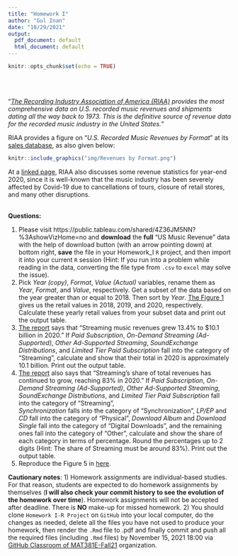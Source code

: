 ```yaml
---
title: "Homework I"
author: "Gul Inan"
date: "10/29/2021"
output:
  pdf_document: default
  html_document: default
---
```



```r
knitr::opts_chunk$set(echo = TRUE)
```

<br>
<br>

"_[The Recording Industry Association of America (RIAA)](https://www.riaa.com/) provides the most comprehensive data on U.S. recorded music revenues and shipments dating all the way back to 1973. This is the definitive source of revenue data for the recorded music industry in the United States._" 

RIAA provides a figure on "_U.S. Recorded Music Revenues by Format_" at its [sales database](https://www.riaa.com/u-s-sales-database/), as also given below:


```r
knitr::include_graphics("img/Revenues by Format.png")
```

At a [linked page](https://www.riaa.com/wp-content/uploads/2021/02/2020-Year-End-Music-Industry-Revenue-Report.pdf), RIAA also discusses some revenue statistics for year-end 2020, since it is well-known that the music industry has been severely affected by Covid-19 due to cancellations of tours, closure of retail stores, and many other disruptions.


<br>
**Questions:**
<br>
<ol>
<li>
Please visit https://public.tableau.com/shared/4Z36JM5NN?%3AshowVizHome=no and **download** the **full** "US Music Revenue" data with the help of download button (with an arrow pointing down) at bottom right, **save** the file in your Homework_I `R` project, and then import it into your current `R` session (Hint: If you run into a problem while reading in the data, converting the file type from `.csv` to `excel` may solve the issue).
</li>
<li>
Pick _Year (copy)_, _Format_, _Value (Actual)_ variables, rename them as _Year_, _Format_, and _Value_, respectively. Get a subset of the data based on the year greater than or equal to 2018. Then sort by _Year_. [The Figure 1](https://www.riaa.com/wp-content/uploads/2021/02/2020-Year-End-Music-Industry-Revenue-Report.pdf) gives us the retail values in 2018, 2019, and 2020, respectively. Calculate these yearly retail values from your subset data and print out the output table.  
</li>
<li>
[The report](https://www.riaa.com/wp-content/uploads/2021/02/2020-Year-End-Music-Industry-Revenue-Report.pdf) says that "Streaming music revenues grew 13.4% to $10.1 billion in 2020." If _Paid Subscription_, _On-Demand Streaming (Ad-Supported)_, _Other Ad-Supported Streaming_, _SoundExchange Distributions_, and _Limited Tier Paid Subscription_ fall into the category of "Streaming", calculate and show that their total in 2020 is approximately 10.1 billion.  Print out the output table. 
</li>
<li>
[The report](https://www.riaa.com/wp-content/uploads/2021/02/2020-Year-End-Music-Industry-Revenue-Report.pdf) also says that "Streaming’s share of total revenues has
continued to grow, reaching 83% in 2020." If _Paid Subscription_, _On-Demand Streaming (Ad-Supported)_, _Other Ad-Supported Streaming_, _SoundExchange Distributions_, and _Limited Tier Paid Subscription_ fall into the category of "Streaming", 	
_Synchronization_ falls into the category of "Synchronization", _LP/EP_ and _CD_ fall into the category of "Physical", _Download Album_ and _Download Single_ fall into the category of "Digital Downloads", and the remaining ones fall into the category of "Other", calculate and show the share of each category in terms of percentage. Round the percentages up to 2 digits (Hint: The share of Streaming must be around 83%).	Print out the output table. 
</li>
<li>
Reproduce the Figure 5 in [here](https://www.riaa.com/wp-content/uploads/2021/02/2020-Year-End-Music-Industry-Revenue-Report.pdf).
</li>
</ol>


**Cautionary notes**: 
1) Homework assignments are individual-based studies. For that reason, students are expected to do homework assignments by themselves (**I will also check your commit history to see the evolution of the homework over time**). Homework assignments will not be accepted after deadline. There is **NO** make-up for missed homework.
2) You should clone `Homework I-R Project` on `GitHub` into your local computer, do the changes as needed, delete all the files you have not used to produce your homework, then render the `.Rmd` file to .pdf and finally commit and push all the required files (including `.Rmd` files) by
November 15, 2021 18:00 via [GitHub Classroom of MAT381E-Fall21](https://github.com/MAT381E-Fall21) organization.
